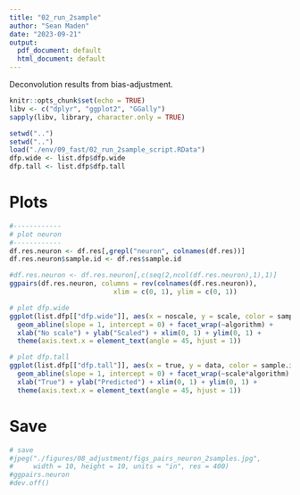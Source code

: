 ```yaml
---
title: "02_run_2sample"
author: "Sean Maden"
date: "2023-09-21"
output:
  pdf_document: default
  html_document: default
---
```


Deconvolution results from bias-adjustment.

```r
knitr::opts_chunk$set(echo = TRUE)
libv <- c("dplyr", "ggplot2", "GGally")
sapply(libv, library, character.only = TRUE)
```

```r
setwd("..")
setwd("..")
load("./env/09_fast/02_run_2sample_script.RData")
dfp.wide <- list.dfp$dfp.wide
dfp.tall <- list.dfp$dfp.tall
```

# Plots

```r
#------------
# plot neuron
#------------
df.res.neuron <- df.res[,grepl("neuron", colnames(df.res))]
df.res.neuron$sample.id <- df.res$sample.id

#df.res.neuron <- df.res.neuron[,c(seq(2,ncol(df.res.neuron),1),1)]
ggpairs(df.res.neuron, columns = rev(colnames(df.res.neuron)),
                          xlim = c(0, 1), ylim = c(0, 1))

# plot dfp.wide
ggplot(list.dfp[["dfp.wide"]], aes(x = noscale, y = scale, color = sample.id)) + geom_point() + 
  geom_abline(slope = 1, intercept = 0) + facet_wrap(~algorithm) +
  xlab("No scale") + ylab("Scaled") + xlim(0, 1) + ylim(0, 1) +
  theme(axis.text.x = element_text(angle = 45, hjust = 1))

# plot dfp.tall
ggplot(list.dfp[["dfp.tall"]], aes(x = true, y = data, color = sample.id)) + geom_point() + 
  geom_abline(slope = 1, intercept = 0) + facet_wrap(~scale*algorithm) +
  xlab("True") + ylab("Predicted") + xlim(0, 1) + ylim(0, 1) +
  theme(axis.text.x = element_text(angle = 45, hjust = 1))
```

# Save

```r
# save
#jpeg("./figures/08_adjustment/figs_pairs_neuron_2samples.jpg", 
#     width = 10, height = 10, units = "in", res = 400)
#ggpairs.neuron
#dev.off()
```